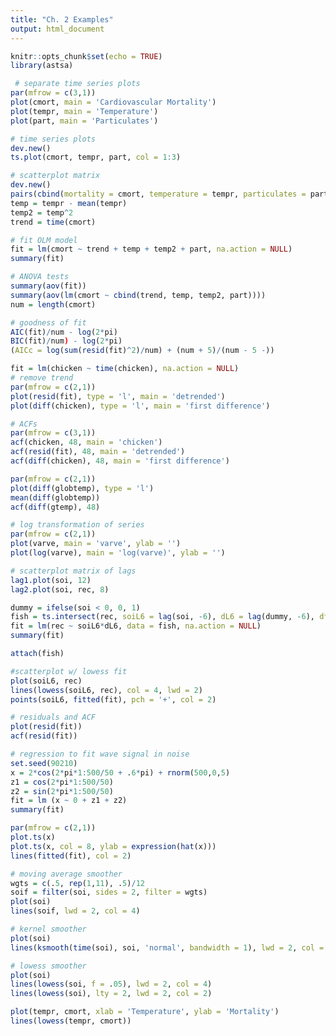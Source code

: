 ```yaml
---
title: "Ch. 2 Examples"
output: html_document
---
```


```r
knitr::opts_chunk$set(echo = TRUE)
library(astsa)
```

```r
 # separate time series plots
par(mfrow = c(3,1))
plot(cmort, main = 'Cardiovascular Mortality')
plot(tempr, main = 'Temperature')
plot(part, main = 'Particulates')

# time series plots
dev.new()
ts.plot(cmort, tempr, part, col = 1:3)

# scatterplot matrix
dev.new()
pairs(cbind(mortality = cmort, temperature = tempr, particulates = part))
temp = tempr - mean(tempr)
temp2 = temp^2
trend = time(cmort)

# fit OLM model
fit = lm(cmort ~ trend + temp + temp2 + part, na.action = NULL)
summary(fit)

# ANOVA tests
summary(aov(fit))
summary(aov(lm(cmort ~ cbind(trend, temp, temp2, part))))
num = length(cmort)

# goodness of fit
AIC(fit)/num - log(2*pi)
BIC(fit)/num) - log(2*pi)
(AICc = log(sum(resid(fit)^2)/num) + (num + 5)/(num - 5 -))
```

```r
fit = lm(chicken ~ time(chicken), na.action = NULL)
# remove trend
par(mfrow = c(2,1))
plot(resid(fit), type = 'l', main = 'detrended')
plot(diff(chicken), type = 'l', main = 'first difference')

# ACFs
par(mfrow = c(3,1))
acf(chicken, 48, main = 'chicken')
acf(resid(fit), 48, main = 'detrended')
acf(diff(chicken), 48, main = 'first difference')
```

```r
par(mfrow = c(2,1))
plot(diff(globtemp), type = 'l')
mean(diff(globtemp))
acf(diff(gtemp), 48)
```

```r
# log transformation of series
par(mfrow = c(2,1))
plot(varve, main = 'varve', ylab = '')
plot(log(varve), main = 'log(varve)', ylab = '')
```

```r
# scatterplot matrix of lags
lag1.plot(soi, 12)
lag2.plot(soi, rec, 8)
```

```r
dummy = ifelse(soi < 0, 0, 1)
fish = ts.intersect(rec, soiL6 = lag(soi, -6), dL6 = lag(dummy, -6), dframe = T)
fit = lm(rec ~ soiL6*dL6, data = fish, na.action = NULL)
summary(fit)

attach(fish)

#scatterplot w/ lowess fit
plot(soiL6, rec)
lines(lowess(soiL6, rec), col = 4, lwd = 2)
points(soiL6, fitted(fit), pch = '+', col = 2)

# residuals and ACF
plot(resid(fit))
acf(resid(fit))
```
```r
# regression to fit wave signal in noise
set.seed(90210)
x = 2*cos(2*pi*1:500/50 + .6*pi) + rnorm(500,0,5)
z1 = cos(2*pi*1:500/50)
z2 = sin(2*pi*1:500/50)
fit = lm (x ~ 0 + z1 + z2)
summary(fit)

par(mfrow = c(2,1))
plot.ts(x)
plot.ts(x, col = 8, ylab = expression(hat(x)))
lines(fitted(fit), col = 2)
```

```r
# moving average smoother
wgts = c(.5, rep(1,11), .5)/12
soif = filter(soi, sides = 2, filter = wgts)
plot(soi)
lines(soif, lwd = 2, col = 4)
```

```r
# kernel smoother
plot(soi)
lines(ksmooth(time(soi), soi, 'normal', bandwidth = 1), lwd = 2, col = 4)
```

```r
# lowess smoother
plot(soi)
lines(lowess(soi, f = .05), lwd = 2, col = 4)
lines(lowess(soi), lty = 2, lwd = 2, col = 2)
```

```r
plot(tempr, cmort, xlab = 'Temperature', ylab = 'Mortality')
lines(lowess(tempr, cmort))
```